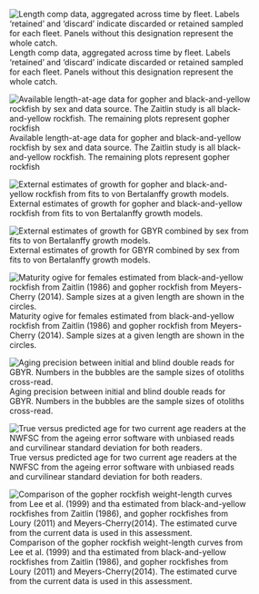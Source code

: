
<!-- ====================================================================== -->
<!-- *****************                             ************************ -->
<!-- *****************START BIOLOGICAL DATA FIGURES************************ --> 
<!-- *****************                            ************************ -->
<!-- ====================================================================== -->

![Length comp data, aggregated across time by fleet. Labels 'retained' and 'discard' indicate discarded or retained sampled for each fleet. Panels without this designation represent the whole catch. \label{fig:comp_lendat_aggregated_across_time}](r4ss/plots_mod1/comp_lendat__aggregated_across_time.png)



![Available length-at-age data for gopher and black-and-yellow rockfish by sex and data source. The Zaitlin study is all black-and-yellow rockfish.  The remaining plots represent gopher rockfish \label{fig:Age_length_by_study}](Figures/Age_length_by_study.png)

![External estimates of growth for gopher and black-and-yellow rockfish from fits to von Bertalanffy growth models. \label{Growth_by_species}](Figures/Growth_by_species.png)

![External estimates of growth for GBYR combined by sex from fits to von Bertalanffy growth models. \label{Growth_by_sex}](Figures/Growth_by_sex.png)



![Maturity ogive for females estimated from black-and-yellow rockfish from Zaitlin (1986) and gopher rockfish from Meyers-Cherry (2014). Sample sizes at a given length are shown in the circles. \label{fig:GBY_maturity_ogive}](Figures/GBY_maturity_ogive.png)



<!-- ********************************************************************** -->
<!-- ****************Aging Precision and Bias FIGURES********************** --> 
<!-- ********************************************************************** -->


![Aging precision between initial and blind double reads for GBYR.  Numbers in the bubbles are the sample sizes of otoliths cross-read. \label{fig:GBY_age_error}](Figures/GBY_age_error.png)


![True versus predicted age for two current age readers at the NWFSC from the ageing error software with unbiased reads and curvilinear standard deviation for both readers. \label{fig:GBY_age_error2}](Figures/GBY_age_error2.png)



<!-- ********************************************************************** -->
<!-- **********************Weight-Length FIGURES*************************** --> 
<!-- ********************************************************************** -->

![Comparison of the gopher rockfish weight-length curves from Lee et al. (1999) and tha estimated from black-and-yellow rockfishes from Zaitlin (1986), and gopher rockfishes from Loury (2011) and Meyers-Cherry(2014).  The estimated curve from the current data is used in this assessment. \label{fig:GBY_weight_length}](Figures/GBY_weight_length.png)

<!-- ********************************************************************** -->
<!-- **************Sex Ratio, Maturity, Fecundity FIGURES****************** --> 
<!-- ********************************************************************** -->


<!-- ====================================================================== -->
<!-- ******************                           ************************* -->
<!-- ******************END BIOLOGICAL DATA FIGURES************************* --> 
<!-- ******************                           ************************* -->
<!-- ====================================================================== -->